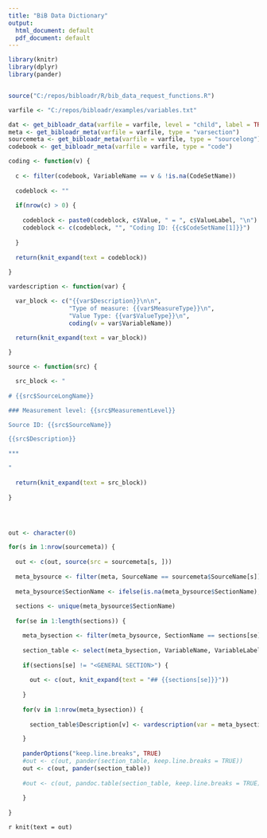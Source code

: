 ```yaml
---
title: "BiB Data Dictionary"
output:
  html_document: default
  pdf_document: default
---
```


```r
library(knitr)
library(dplyr)
library(pander)


source("C:/repos/bibloadr/R/bib_data_request_functions.R")

varfile <- "C:/repos/bibloadr/examples/variables.txt"

dat <- get_bibloadr_data(varfile = varfile, level = "child", label = TRUE, allow_hidden = TRUE)
meta <- get_bibloadr_meta(varfile = varfile, type = "varsection")
sourcemeta <- get_bibloadr_meta(varfile = varfile, type = "sourcelong")
codebook <- get_bibloadr_meta(varfile = varfile, type = "code")
```

```r

coding <- function(v) {
  
  c <- filter(codebook, VariableName == v & !is.na(CodeSetName))
  
  codeblock <- ""
  
  if(nrow(c) > 0) {
    
    codeblock <- paste0(codeblock, c$Value, " = ", c$ValueLabel, "\n")
    codeblock <- c(codeblock, "", "Coding ID: {{c$CodeSetName[1]}}")
  
  }
  
  return(knit_expand(text = codeblock))
  
}

vardescription <- function(var) {

  var_block <- c("{{var$Description}}\n\n",
                 "Type of measure: {{var$MeasureType}}\n",
                 "Value Type: {{var$ValueType}}\n",
                 coding(v = var$VariableName))
  
  return(knit_expand(text = var_block))

}

source <- function(src) {

  src_block <- "
  
# {{src$SourceLongName}}

### Measurement level: {{src$MeasurementLevel}}

Source ID: {{src$SourceName}}

{{src$Description}}

***

"
  
  return(knit_expand(text = src_block))
  
}




out <- character(0)

for(s in 1:nrow(sourcemeta)) {
  
  out <- c(out, source(src = sourcemeta[s, ]))
  
  meta_bysource <- filter(meta, SourceName == sourcemeta$SourceName[s])
  
  meta_bysource$SectionName <- ifelse(is.na(meta_bysource$SectionName), "<GENERAL SECTION>", meta_bysource$SectionName)
  
  sections <- unique(meta_bysource$SectionName)
  
  for(se in 1:length(sections)) {

    meta_bysection <- filter(meta_bysource, SectionName == sections[se])
    
    section_table <- select(meta_bysection, VariableName, VariableLabel)
    
    if(sections[se] != "<GENERAL SECTION>") {
      
      out <- c(out, knit_expand(text = "## {{sections[se]}}"))
    
    }
    
    for(v in 1:nrow(meta_bysection)) {
      
      section_table$Description[v] <- vardescription(var = meta_bysection[v, ])

    }
    
    panderOptions("keep.line.breaks", TRUE)
    #out <- c(out, pander(section_table, keep.line.breaks = TRUE))
    out <- c(out, pander(section_table))
    
    #out <- c(out, pandoc.table(section_table, keep.line.breaks = TRUE))
    
    } 
  
}


```

`r knit(text = out)`
